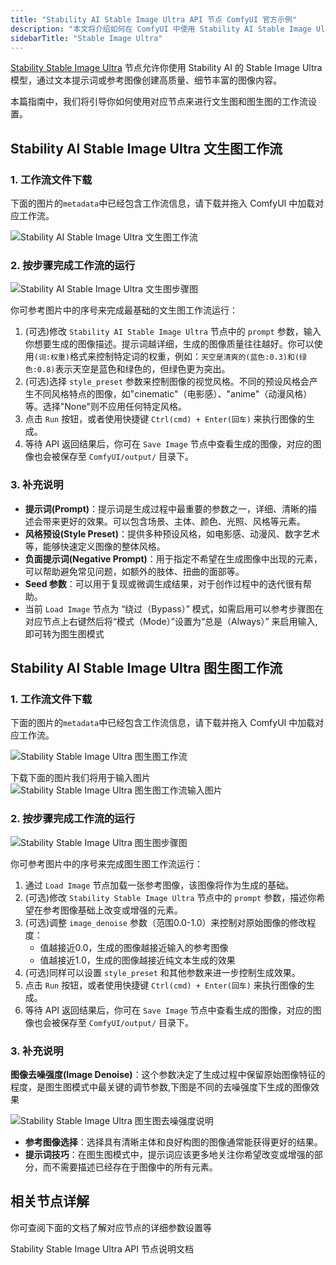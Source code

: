 ```yaml
---
title: "Stability AI Stable Image Ultra API 节点 ComfyUI 官方示例"
description: "本文将介绍如何在 ComfyUI 中使用 Stability AI Stable Image Ultra API 节点的文生图和图生图功能"
sidebarTitle: "Stable Image Ultra"
---
```



[Stability Stable Image Ultra](/zh-CN/built-in-nodes/api-node/image/stability-ai/stability-ai-stable-image-ultra) 节点允许你使用 Stability AI 的 Stable Image Ultra 模型，通过文本提示词或参考图像创建高质量、细节丰富的图像内容。

本篇指南中，我们将引导你如何使用对应节点来进行文生图和图生图的工作流设置。

<ReqHint/>
<UpdateReminder/>

## Stability AI Stable Image Ultra 文生图工作流

### 1. 工作流文件下载

下面的图片的`metadata`中已经包含工作流信息，请下载并拖入 ComfyUI 中加载对应工作流。

![Stability AI Stable Image Ultra 文生图工作流](https://raw.githubusercontent.com/Comfy-Org/example_workflows/main/api_nodes/stability_ai/stable_image_ultra_t2i.png)

### 2. 按步骤完成工作流的运行

![Stability AI  Stable Image Ultra 文生图步骤图](/images/tutorial/api_nodes/stability_ai/stable_image_ultra_t2i_step_guide.jpg)

你可参考图片中的序号来完成最基础的文生图工作流运行：  
1. (可选)修改 `Stability AI Stable Image Ultra` 节点中的 `prompt` 参数，输入你想要生成的图像描述。提示词越详细，生成的图像质量往往越好。你可以使用`(词:权重)`格式来控制特定词的权重，例如：`天空是清爽的(蓝色:0.3)和(绿色:0.8)`表示天空是蓝色和绿色的，但绿色更为突出。
2. (可选)选择 `style_preset` 参数来控制图像的视觉风格。不同的预设风格会产生不同风格特点的图像，如"cinematic"（电影感）、"anime"（动漫风格）等。选择"None"则不应用任何特定风格。
3. 点击 `Run` 按钮，或者使用快捷键 `Ctrl(cmd) + Enter(回车)` 来执行图像的生成。
4. 等待 API 返回结果后，你可在 `Save Image` 节点中查看生成的图像，对应的图像也会被保存至 `ComfyUI/output/` 目录下。

### 3. 补充说明

- **提示词(Prompt)**：提示词是生成过程中最重要的参数之一，详细、清晰的描述会带来更好的效果。可以包含场景、主体、颜色、光照、风格等元素。
- **风格预设(Style Preset)**：提供多种预设风格，如电影感、动漫风、数字艺术等，能够快速定义图像的整体风格。
- **负面提示词(Negative Prompt)**：用于指定不希望在生成图像中出现的元素，可以帮助避免常见问题，如额外的肢体、扭曲的面部等。
- **Seed 参数**：可以用于复现或微调生成结果，对于创作过程中的迭代很有帮助。
- 当前 `Load Image` 节点为 “绕过（Bypass）” 模式，如需启用可以参考步骤图在对应节点上右键然后将“模式（Mode）”设置为“总是（Always）” 来启用输入,即可转为图生图模式

## Stability AI Stable Image Ultra 图生图工作流

### 1. 工作流文件下载

下面的图片的`metadata`中已经包含工作流信息，请下载并拖入 ComfyUI 中加载对应工作流。

![Stability Stable Image Ultra 图生图工作流](https://raw.githubusercontent.com/Comfy-Org/example_workflows/main/api_nodes/stability_ai/i2i/stable_image_ultra_i2i.png)


下载下面的图片我们将用于输入图片
![Stability Stable Image Ultra 图生图工作流输入图片](https://raw.githubusercontent.com/Comfy-Org/example_workflows/main/api_nodes/stability_ai/i2i/input.png)

### 2. 按步骤完成工作流的运行

![Stability Stable Image Ultra 图生图步骤图](/images/tutorial/api_nodes/stability_ai/stable_image_ultra_i2i_step_guide.jpg)

你可参考图片中的序号来完成图生图工作流运行：  
1. 通过 `Load Image` 节点加载一张参考图像，该图像将作为生成的基础。
2. (可选)修改 `Stability Stable Image Ultra` 节点中的 `prompt` 参数，描述你希望在参考图像基础上改变或增强的元素。
3. (可选)调整 `image_denoise` 参数（范围0.0-1.0）来控制对原始图像的修改程度：
   - 值越接近0.0，生成的图像越接近输入的参考图像
   - 值越接近1.0，生成的图像越接近纯文本生成的效果
4. (可选)同样可以设置 `style_preset` 和其他参数来进一步控制生成效果。
5. 点击 `Run` 按钮，或者使用快捷键 `Ctrl(cmd) + Enter(回车)` 来执行图像的生成。
6. 等待 API 返回结果后，你可在 `Save Image` 节点中查看生成的图像，对应的图像也会被保存至 `ComfyUI/output/` 目录下。

### 3. 补充说明

**图像去噪强度(Image Denoise)**：这个参数决定了生成过程中保留原始图像特征的程度，是图生图模式中最关键的调节参数,下图是不同的去噪强度下生成的图像效果

![Stability Stable Image Ultra 图生图去噪强度说明](/images/tutorial/api_nodes/stability_ai/i2i_image_denoise.jpg)

- **参考图像选择**：选择具有清晰主体和良好构图的图像通常能获得更好的结果。
- **提示词技巧**：在图生图模式中，提示词应该更多地关注你希望改变或增强的部分，而不需要描述已经存在于图像中的所有元素。

## 相关节点详解

你可查阅下面的文档了解对应节点的详细参数设置等

<Card title="Stability Stable Image Ultra 节点文档" icon="book" href="/zh-CN/built-in-nodes/api-node/image/stability-ai/stability-ai-stable-image-ultra">
Stability Stable Image Ultra API 节点说明文档
</Card>
